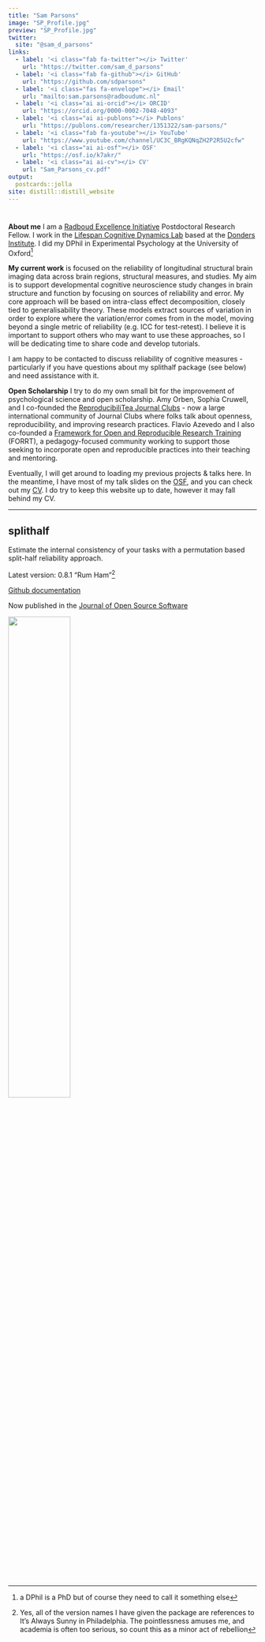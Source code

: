 ```yaml
---
title: "Sam Parsons"
image: "SP_Profile.jpg"
preview: "SP_Profile.jpg"
twitter:
  site: "@sam_d_parsons"
links:
  - label: '<i class="fab fa-twitter"></i> Twitter'
    url: "https://twitter.com/sam_d_parsons"
  - label: '<i class="fab fa-github"></i> GitHub'
    url: "https://github.com/sdparsons"
  - label: '<i class="fas fa-envelope"></i> Email'
    url: "mailto:sam.parsons@radboudumc.nl"
  - label: '<i class="ai ai-orcid"></i> ORCID'
    url: "https://orcid.org/0000-0002-7048-4093"
  - label: '<i class="ai ai-publons"></i> Publons'
    url: "https://publons.com/researcher/1351322/sam-parsons/"
  - label: '<i class="fab fa-youtube"></i> YouTube'
    url: "https://www.youtube.com/channel/UC3C_BRgKQNqZH2P2R5U2cfw"
  - label: '<i class="ai ai-osf"></i> OSF'
    url: "https://osf.io/k7akr/"
  - label: '<i class="ai ai-cv"></i> CV'
    url: "Sam_Parsons_cv.pdf"
output: 
  postcards::jolla
site: distill::distill_website
---
```



# [<i class="fab fa-twitter"></i>](https://twitter.com/sam_d_parsons) [<i class="ai ai-google-scholar"></i>](https://scholar.google.co.uk/citations?user=kE37Xy4AAAAJ&hl=en) [<i class="ai ai-orcid"></i>](https://orcid.org/0000-0002-7048-4093) [<i class="ai ai-osf"></i>](https://osf.io/k7akr/) [<i class="ai ai-researchgate"></i>](https://www.researchgate.net/profile/Sam_Parsons4) [<i class="fab fa-github"></i>](https://github.com/sdparsons) [<i class="ai ai-publons"></i>](https://publons.com/researcher/1351322/sam-parsons/) [<i class="fab fa-youtube"></i>](https://www.youtube.com/channel/UC3C_BRgKQNqZH2P2R5U2cfw) [<i class="fas fa-envelope-square"></i>](mailto:sam.parsons@radboudumc.nl) [<i class="ai ai-cv"></i>](Sam_Parsons_cv.pdf)



**About me** I am a [Radboud Excellence Initiative](https://www.ru.nl/excellence/) Postdoctoral Research Fellow. I work in the [Lifespan Cognitive Dynamics Lab](https://www.rogierkievit.com/) based at the [Donders Institute](https://www.ru.nl/donders/). I did my DPhil in Experimental Psychology at the University of Oxford^[a DPhil is a PhD but of course they need to call it something else]


**My current work** is focused on the reliability of longitudinal structural brain imaging data across brain regions, structural measures, and studies. My aim is to support developmental cognitive neuroscience study changes in brain structure and function by focusing on sources of reliability and error. My core approach will be based on intra-class effect decomposition, closely tied to generalisability theory. These models extract sources of variation in order to explore where the variation/error comes from in the model, moving beyond a single metric of reliability (e.g. ICC for test-retest). I believe it is important to support others who may want to use these approaches, so I will be dedicating time to share code and develop tutorials.

I am happy to be contacted to discuss reliability of cognitive measures - particularly if you have questions about my splithalf package (see below) and need assistance with it.

**Open Scholarship** I try to do my own small bit for the improvement of psychological science and open scholarship. Amy Orben, Sophia Cruwell, and I co-founded the [ReproducibiliTea Journal Clubs](https://reproducibilitea.org/) - now a large international community of Journal Clubs where folks talk about openness, reproducibility, and improving research practices. Flavio Azevedo and I also co-founded a [Framework for Open and Reproducible Research Training](https://forrt.org/) (FORRT), a pedagogy-focused community working to support those seeking to incorporate open and reproducible practices into their teaching and mentoring. 

Eventually, I will get around to loading my previous projects & talks here. In the meantime, I have most of my talk slides on the [OSF](https://osf.io/rfy2h/), and you can check out my [CV](Sam_Parsons_cv.pdf). I do try to keep this website up to date, however it may fall behind my CV.



---------------------------

## splithalf

Estimate the internal consistency of your tasks with a permutation based split-half reliability approach.

Latest version: 0.8.1 “Rum Ham”^[Yes, all of the version names I have given the package are references to It's Always Sunny in Philadelphia. The pointlessness amuses me, and academia is often too serious, so count this as a minor act of rebellion]

[<i class="fab fa-github"></i> Github documentation](https://github.com/sdparsons/splithalf)

Now published in the [Journal of Open Source Software](https://joss.theoj.org/papers/10.21105/joss.03041)

![](splithalf.png){ width=50% }